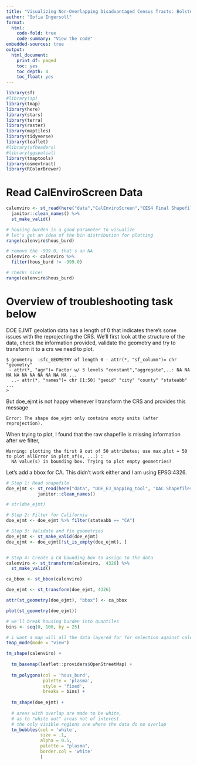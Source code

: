 ```yaml
---
title: "Visualizing Non-Overlapping Disadvantaged Census Tracts: Bolstering CalEnviroScreen Considerations"
author: "Sofia Ingersoll"
format:
  html:
    code-fold: true
    code-summary: "View the code"
embedded-sources: true
output:
  html_document:
    print_df: paged
    toc: yes
    toc_depth: 4
    toc_float: yes
---
```


```r
library(sf)
#library(sp)
library(tmap)
library(here)
library(stars)
library(terra)
library(raster)
library(maptiles)
library(tidyverse)
library(leaflet)
#library(sfheaders)
#library(ggspatial)
library(tmaptools)
library(osmextract) 
library(RColorBrewer)
```


# Read CalEnviroScreen Data
```r
calenviro <- st_read(here("data","CalEnviroScreen","CES4 Final Shapefile.shp")) %>% 
  janitor::clean_names() %>% 
  st_make_valid()

# housing burden is a good parameter to visualize
# let's get an idea of the bin distribution for plotting
range(calenviro$hous_burd)

# remove the -999.0, that's an NA
calenviro <- calenviro %>% 
  filter(hous_burd != -999.0)

# check! nice!
range(calenviro$hous_burd)
```

# Overview of troubleshooting task below

DOE EJMT geolation data has a length of 0 that indicates there's some issues with the reprojecting the CRS. We'll first look at the structure of the data, check the information provided, validate the geometry and try to transform it to a crs we need to plot.
```
$ geometry  :sfc_GEOMETRY of length 0 - attr(*, "sf_column")= chr "geometry"
 - attr(*, "agr")= Factor w/ 3 levels "constant","aggregate",..: NA NA NA NA NA NA NA NA NA NA ...
  ..- attr(*, "names")= chr [1:50] "geoid" "city" "county" "stateabb" ...
>
```
But doe_ejmt is not happy whenever I transform the CRS and provides this message
```
Error: The shape doe_ejmt only contains empty units (after reprojection).
```

When trying to plot, I found that the raw shapefile is missing information after we filter, 
````
Warning: plotting the first 9 out of 50 attributes; use max.plot = 50 to plot allError in plot_sf(x, ...) : 
  NA value(s) in bounding box. Trying to plot empty geometries?
````

Let's add a bbox for CA. This didn't work either and I am using EPSG:4326.

```r
# Step 1: Read shapefile
doe_ejmt <- st_read(here("data", "DOE_EJ_mapping_tool", "DAC Shapefiles (v2022c).shp"), quiet = TRUE) %>% 
            janitor::clean_names()

# str(doe_ejmt)

# Step 2: Filter for California
doe_ejmt <- doe_ejmt %>% filter(stateabb == "CA")

# Step 3: Validate and fix geometries
doe_ejmt <- st_make_valid(doe_ejmt)
doe_ejmt <- doe_ejmt[!st_is_empty(doe_ejmt), ]


# Step 4: Create a CA bounding box to assign to the data
calenviro <- st_transform(calenviro,  4326) %>% 
  st_make_valid()

ca_bbox <- st_bbox(calenviro)

doe_ejmt <- st_transform(doe_ejmt, 4326)

attr(st_geometry(doe_ejmt), "bbox") <- ca_bbox

plot(st_geometry(doe_ejmt))
```


```r
# we'll break housing burden into quantiles
bins <- seq(0, 100, by = 25)

# i want a map will all the data layered for for selection against calenviro
tmap_mode(mode = "view")

tm_shape(calenviro) +
  
  tm_basemap(leaflet::providers$OpenStreetMap) +
  
  tm_polygons(col = 'hous_burd',
              palette = 'plasma',
              style = 'fixed',
              breaks = bins) +
  
  tm_shape(doe_ejmt) +
  
  # areas with overlap are made to be white,
  # as to "white out" areas not of interest  
  # the only visible regions are where the data do no overlap 
  tm_bubbles(col = 'white',
             size = .1,
             alpha = 0.5,
             palette = "plasma",
             border.col = 'white'
             ) 
```


